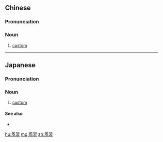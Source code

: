 {{also|风习}}
==Chinese==
{{zh-forms|s=风习}}

===Pronunciation===
{{zh-pron
|m=fēngxí
|c=fung1 zaap6
|cat=n
}}

===Noun===
{{zh-noun}}

# [[custom]] {{gloss|ordinary behaviour}}

----

==Japanese==
{{ja-kanjitab|yomi=o}}

===Pronunciation===
{{ja-pron|ふうしゅう|y=o}}

===Noun===
{{ja-noun|ふうしゅう}}

# [[custom]] {{gloss|ordinary behavior}}

====See also====
* {{ja-r|しきたり}}

[[hu:風習]]
[[mg:風習]]
[[zh:風習]]